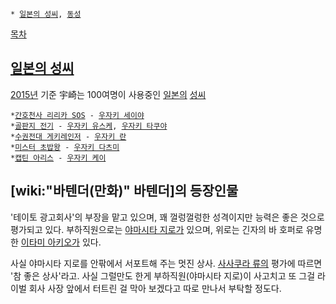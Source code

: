  * [[일본의 성씨]], [[동성]]

[[목차]]
== [[일본의 성씨]] ==
[[2015년]] 기준 宇崎는 100여명이 사용중인 [[일본]]의 [[성씨]]

 *[[간호천사 리리카 SOS]] - [[우자키 세이야]]
 *[[골판지 전기]] - [[우자키 유스케]], [[우자키 타쿠야]]
 *[[수권전대 게키레인저]] - [[우자키 란]]
 *[[미스터 초밥왕]] - [[우자키 다츠미]]
 *[[캡틴 아리스]] - [[우자키 케이]]
== [wiki:"바텐더(만화)" 바텐더]의 등장인물 ==

'테이토 광고회사'의 부장을 맡고 있으며, 꽤 껄렁껄렁한 성격이지만 능력은 좋은 것으로 평가되고 있다. 부하직원으로는 [[야마시타 지로]]가 있으며, 위로는 긴자의 바 호퍼로 유명한 [[이타미 아키오]]가 있다.

사실 야마시타 지로를 안팎에서 서포트해 주는 멋진 상사. [[사사쿠라 류]]의 평가에 따르면 '참 좋은 상사'라고.
사실 그럴만도 한게 부하직원(야마시타 지로)이 사고치고 또 그걸 라이벌 회사 사장 앞에서 터트린 걸 막아 보겠다고 따로 만나서 부탁할 정도다.
